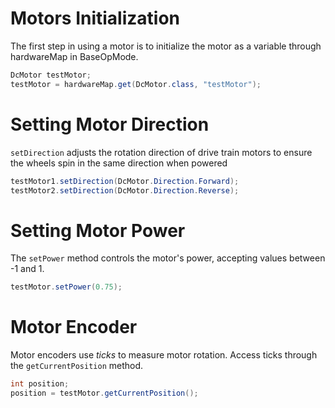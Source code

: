 # Motors Initialization

The first step in using a motor is to initialize the motor as a variable through hardwareMap in BaseOpMode.

```java
DcMotor testMotor;       
testMotor = hardwareMap.get(DcMotor.class, "testMotor");  
```

# Setting Motor Direction

`setDirection` adjusts the rotation direction of drive train motors to ensure the wheels spin in the same direction when powered

```java
testMotor1.setDirection(DcMotor.Direction.Forward);
testMotor2.setDirection(DcMotor.Direction.Reverse);
```

# Setting Motor Power

The `setPower` method controls the motor's power, accepting values between -1 and 1.

```java
testMotor.setPower(0.75);
```

# Motor Encoder

Motor encoders use *ticks* to measure motor rotation. Access ticks through the `getCurrentPosition` method.

```java
int position;
position = testMotor.getCurrentPosition();
```